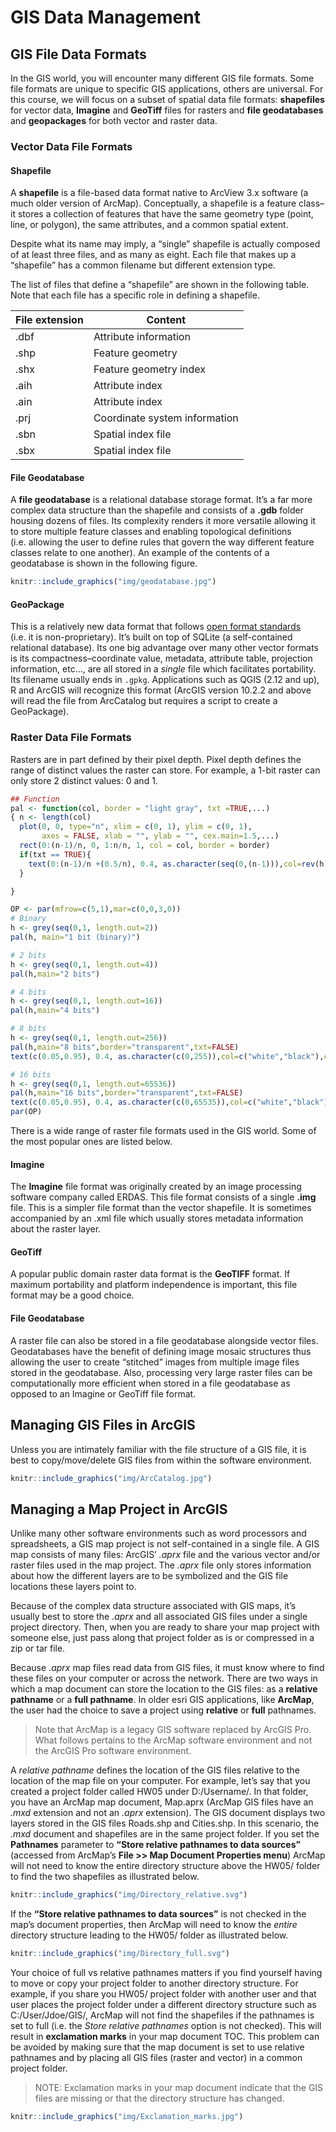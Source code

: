 # GIS Data Management

## GIS File Data Formats

In the GIS world, you will encounter many different GIS file formats. Some file formats are unique to specific GIS applications, others are universal. For this course, we will focus on a subset of spatial data file formats: **shapefiles** for vector data, **Imagine** and **GeoTiff** files for rasters and **file geodatabases** and **geopackages** for both vector and raster data.

### Vector Data File Formats

#### Shapefile

A **shapefile** is a file-based data format native to ArcView 3.x software (a much older version of ArcMap). Conceptually, a shapefile is a feature class--it stores a collection of features that have the same geometry type (point, line, or polygon), the same attributes, and a common spatial extent.

Despite what its name may imply, a "single" shapefile is actually composed of at least three files, and as many as eight. Each file that makes up a "shapefile" has a common filename but different extension type.

The list of files that define a "shapefile" are shown in the following table. Note that each file has a specific role in defining a shapefile.

| File extension | Content                       |
|----------------|-------------------------------|
| .dbf           | Attribute information         |
| .shp           | Feature geometry              |
| .shx           | Feature geometry index        |
| .aih           | Attribute index               |
| .ain           | Attribute index               |
| .prj           | Coordinate system information |
| .sbn           | Spatial index file            |
| .sbx           | Spatial index file            |

#### File Geodatabase

A **file geodatabase** is a relational database storage format. It's a far more complex data structure than the shapefile and consists of a **.gdb** folder housing dozens of files. Its complexity renders it more versatile allowing it to store multiple feature classes and enabling topological definitions (i.e. allowing the user to define rules that govern the way different feature classes relate to one another). An example of the contents of a geodatabase is shown in the following figure.

```r

knitr::include_graphics("img/geodatabase.jpg")
```

#### GeoPackage

This is a relatively new data format that follows [open format standards](https://en.wikipedia.org/wiki/Open_format) (i.e. it is non-proprietary). It's built on top of SQLite (a self-contained relational database). Its one big advantage over many other vector formats is its compactness--coordinate value, metadata, attribute table, projection information, etc..., are all stored in a *single* file which facilitates portability. Its filename usually ends in `.gpkg`. Applications such as QGIS (2.12 and up), R and ArcGIS will recognize this format (ArcGIS version 10.2.2 and above will read the file from ArcCatalog but requires a script to create a GeoPackage).

### Raster Data File Formats

Rasters are in part defined by their pixel depth. Pixel depth defines the range of distinct values the raster can store. For example, a 1-bit raster can only store 2 distinct values: 0 and 1.

```r

## Function
pal <- function(col, border = "light gray", txt =TRUE,...)
{ n <- length(col)
  plot(0, 0, type="n", xlim = c(0, 1), ylim = c(0, 1),
       axes = FALSE, xlab = "", ylab = "", cex.main=1.5,...)
  rect(0:(n-1)/n, 0, 1:n/n, 1, col = col, border = border)
  if(txt == TRUE){
    text(0:(n-1)/n +(0.5/n), 0.4, as.character(seq(0,(n-1))),col=rev(h),cex=1)
  }

}

OP <- par(mfrow=c(5,1),mar=c(0,0,3,0))
# Binary
h <- grey(seq(0,1, length.out=2))
pal(h, main="1 bit (binary)")

# 2 bits
h <- grey(seq(0,1, length.out=4))
pal(h,main="2 bits")

# 4 bits
h <- grey(seq(0,1, length.out=16))
pal(h,main="4 bits")

# 8 bits
h <- grey(seq(0,1, length.out=256))
pal(h,main="8 bits",border="transparent",txt=FALSE)
text(c(0.05,0.95), 0.4, as.character(c(0,255)),col=c("white","black"),cex=1)

# 16 bits
h <- grey(seq(0,1, length.out=65536))
pal(h,main="16 bits",border="transparent",txt=FALSE)
text(c(0.05,0.95), 0.4, as.character(c(0,65535)),col=c("white","black"),cex=1)
par(OP)
```

There is a wide range of raster file formats used in the GIS world. Some of the most popular ones are listed below.

#### Imagine

The **Imagine** file format was originally created by an image processing software company called ERDAS. This file format consists of a single **.img** file. This is a simpler file format than the vector shapefile. It is sometimes accompanied by an .xml file which usually stores metadata information about the raster layer.

#### GeoTiff

A popular public domain raster data format is the **GeoTIFF** format. If maximum portability and platform independence is important, this file format may be a good choice.

#### File Geodatabase

A raster file can also be stored in a file geodatabase alongside vector files. Geodatabases have the benefit of defining image mosaic structures thus allowing the user to create "stitched" images from multiple image files stored in the geodatabase. Also, processing very large raster files can be computationally more efficient when stored in a file geodatabase as opposed to an Imagine or GeoTiff file format.

## Managing GIS Files in ArcGIS

Unless you are intimately familiar with the file structure of a GIS file, it is best to copy/move/delete GIS files from within the software environment. 

```r

knitr::include_graphics("img/ArcCatalog.jpg")
```

## Managing a Map Project in ArcGIS

Unlike many other software environments such as word processors and spreadsheets, a GIS map project is not self-contained in a single file. A GIS map consists of many files: ArcGIS' *.aprx* file and the various vector and/or raster files used in the map project. The *.aprx* file only stores information about how the different layers are to be symbolized and the GIS file locations these layers point to.

Because of the complex data structure associated with GIS maps, it's usually best to store the *.aprx* and all associated GIS files under a single project directory. Then, when you are ready to share your map project with someone else, just pass along that project folder as is or compressed in a zip or tar file.

Because .*aprx* map files read data from GIS files, it must know where to find these files on your computer or across the network. There are two ways in which a map document can store the location to the GIS files: as a **relative pathname** or a **full pathname**. In older esri GIS applications, like **ArcMap**, the user had the choice to save a project using **relative** or **full** pathnames.

> Note that ArcMap is a legacy GIS software replaced by ArcGIS Pro. What follows pertains to the ArcMap software environment and not the ArcGIS Pro software environment.

A *relative pathname* defines the location of the GIS files relative to the location of the map file on your computer. For example, let's say that you created a project folder called HW05 under D:/Username/. In that folder, you have an ArcMap map document, Map.aprx (ArcMap GIS files have an *.mxd* extension and not an *.aprx* extension). The GIS document displays two layers stored in the GIS files Roads.shp and Cities.shp. In this scenario, the *.mxd* document and shapefiles are in the same project folder. If you set the **Pathnames** parameter to **"Store relative pathnames to data sources"** (accessed from ArcMap's **File \>\> Map Document Properties menu**) ArcMap will not need to know the entire directory structure above the HW05/ folder to find the two shapefiles as illustrated below.

```r

knitr::include_graphics("img/Directory_relative.svg")
```

If the **"Store relative pathnames to data sources"** is not checked in the map's document properties, then ArcMap will need to know the *entire* directory structure leading to the HW05/ folder as illustrated below.

```r

knitr::include_graphics("img/Directory_full.svg")
```

Your choice of full vs relative pathnames matters if you find yourself having to move or copy your project folder to another directory structure. For example, if you share you HW05/ project folder with another user and that user places the project folder under a different directory structure such as C:/User/Jdoe/GIS/, ArcMap will not find the shapefiles if the pathnames is set to full (i.e. the *Store relative pathnames* option is not checked). This will result in **exclamation marks** in your map document TOC. This problem can be avoided by making sure that the map document is set to use relative pathnames and by placing all GIS files (raster and vector) in a common project folder.

> NOTE: Exclamation marks in your map document indicate that the GIS files are missing or that the directory structure has changed.


```r
knitr::include_graphics("img/Exclamation_marks.jpg")
```
